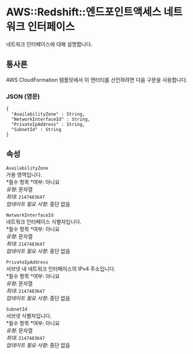# AWS::Redshift::엔드포인트액세스 네트워크 인터페이스

네트워크 인터페이스에 대해 설명합니다.

## 통사론

AWS CloudFormation 템플릿에서 이 엔터티를 선언하려면 다음 구문을 사용합니다.

### JSON (영문)

```
{
  "AvailabilityZone" : String,
  "NetworkInterfaceId" : String,
  "PrivateIpAddress" : String,
  "SubnetId" : String
}
```

## 속성

`AvailabilityZone`  
가용 영역입니다.  
*필수 항목 *여부: 아니요  
_유형_: 문자열  
_최대_: `2147483647`  
_업데이트 필요 사항_: 중단 없음

`NetworkInterfaceId`  
네트워크 인터페이스 식별자입니다.  
*필수 항목 *여부: 아니요  
_유형_: 문자열  
_최대_: `2147483647`  
_업데이트 필요 사항_: 중단 없음

`PrivateIpAddress`  
서브넷 내 네트워크 인터페이스의 IPv4 주소입니다.  
*필수 항목 *여부: 아니요  
_유형_: 문자열  
_최대_: `2147483647`  
_업데이트 필요 사항_: 중단 없음

`SubnetId`  
서브넷 식별자입니다.  
*필수 항목 *여부: 아니요  
_유형_: 문자열  
_최대_: `2147483647`  
_업데이트 필요 사항_: 중단 없음
